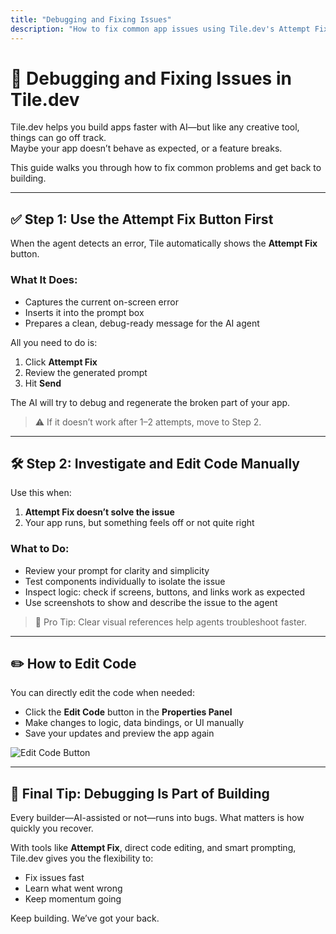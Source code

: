 ```yaml
---
title: "Debugging and Fixing Issues"
description: "How to fix common app issues using Tile.dev's Attempt Fix and manual code editing"
---
```


# 🐞 Debugging and Fixing Issues in Tile.dev

Tile.dev helps you build apps faster with AI—but like any creative tool, things can go off track.  
Maybe your app doesn’t behave as expected, or a feature breaks.

This guide walks you through how to fix common problems and get back to building.

---

## ✅ Step 1: Use the **Attempt Fix** Button First

When the agent detects an error, Tile automatically shows the **Attempt Fix** button.

### What It Does:

- Captures the current on-screen error
- Inserts it into the prompt box
- Prepares a clean, debug-ready message for the AI agent

All you need to do is:

1. Click **Attempt Fix**  
2. Review the generated prompt  
3. Hit **Send**

The AI will try to debug and regenerate the broken part of your app.

> ⚠️ If it doesn’t work after 1–2 attempts, move to Step 2.

---

## 🛠 Step 2: Investigate and Edit Code Manually

Use this when:

1. **Attempt Fix doesn’t solve the issue**
2. Your app runs, but something feels off or not quite right

### What to Do:

- Review your prompt for clarity and simplicity  
- Test components individually to isolate the issue  
- Inspect logic: check if screens, buttons, and links work as expected  
- Use screenshots to show and describe the issue to the agent

> 🧠 Pro Tip: Clear visual references help agents troubleshoot faster.

---

## ✏️ How to Edit Code

You can directly edit the code when needed:

- Click the **Edit Code** button in the **Properties Panel**
- Make changes to logic, data bindings, or UI manually
- Save your updates and preview the app again

![Edit Code Button](./images/troubleshoot.png)

---

## 💬 Final Tip: Debugging Is Part of Building

Every builder—AI-assisted or not—runs into bugs. What matters is how quickly you recover.

With tools like **Attempt Fix**, direct code editing, and smart prompting, Tile.dev gives you the flexibility to:

- Fix issues fast  
- Learn what went wrong  
- Keep momentum going

Keep building. We’ve got your back.
